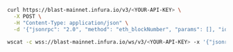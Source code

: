 
<Tabs>
  <TabItem value="curl">

```bash
curl https://blast-mainnet.infura.io/v3/<YOUR-API-KEY> \
  -X POST \
  -H "Content-Type: application/json" \
  -d '{"jsonrpc": "2.0", "method": "eth_blockNumber", "params": [], "id": 1}'
```

  </TabItem>
  <TabItem value="WSS">

```bash
wscat -c wss://blast-mainnet.infura.io/ws/v3/<YOUR-API-KEY> -x '{"jsonrpc": "2.0", "method": "eth_blockNumber", "params":[], "id": 1}'
```

  </TabItem>

</Tabs>
